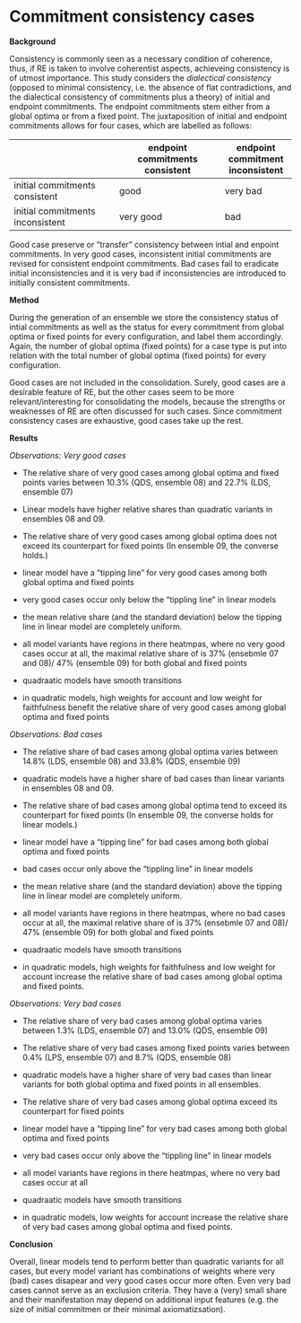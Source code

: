 # Commitment consistency cases {#sec-commitment-consistency}

**Background**

Consistency is commonly seen as a necessary condition of coherence, thus, if RE is taken to involve coherentist aspects, achieveing consistency is of utmost importance. This study considers the *dialectical consistency* (opposed to minimal consistency, i.e. the absence of flat contradictions, and the dialectical consistency of commitments plus a theory) of initial and endpoint commitments. The endpoint commitments stem either from a global optima or from a fixed point. The juxtaposition of initial and endpoint commitments allows for four cases, which are labelled as follows:

|                                   | endpoint commitments consistent   | endpoint commitment inconsistent  |
| ------                            | ------                            | ----                              |
| initial commitments consistent    | good                              | very bad                          |
| initial commitments inconsistent  | very good                         | bad                               |

Good case preserve or "transfer" consistency between intial and enpoint commitments. In very good cases, inconsistent initial commitments are revised for consistent endpoint commitments. Bad cases fail to eradicate initial inconsistencies and it is very bad if inconsistencies are introduced to initially consistent commitments.

**Method**

During the generation of an ensemble we store the consistency status of intial commitments as well as the status for every commitment from global optima or fixed points for every configuration, and label them accordingly. Again, the number of global optima (fixed points) for a case type is put into relation with the total number of global optima (fixed points) for every configuration.

Good cases are not included in the consolidation. Surely, good cases are a desirable feature of RE, but the other cases seem to be more relevant/interesting for consolidating the models, because the strengths or weaknesses of RE are often discussed for such cases. Since commitment consistency cases are exhaustive, good cases take up the rest.

**Results**

*Observations: Very good cases*

- The relative share of very good cases among global optima and fixed points varies between 10.3% (QDS, ensemble 08) and 22.7% (LDS, ensemble 07)
- Linear models have higher relative shares than quadratic variants in ensembles 08 and 09. 
- The relative share of very good cases among global optima does not exceed its counterpart for fixed points (In ensemble 09, the converse holds.)

- linear model have a "tipping line" for very good cases among both global optima and fixed points
- very good cases occur only below the "tippling line" in linear models
- the mean relative share (and the standard deviation) below the tipping line in linear model are completely uniform.
- all model variants have regions in there heatmpas, where no very good cases occur at all, the maximal relative share of is 37% (ensebmle 07 and 08)/ 47% (ensemble 09) for both global and fixed points

- quadraatic models have smooth transitions
- in quadratic models, high weights for account and low weight for faithfulness benefit the relative share of very good cases among global optima and fixed points

*Observations: Bad cases*

- The relative share of bad cases among global optima varies between 14.8% (LDS, ensemble 08) and 33.8% (QDS, ensemble 09)
- quadratic models have a higher share of bad cases than linear variants in ensembles 08 and 09. 
- The relative share of bad cases among global optima tend to exceed its counterpart for fixed points (In ensemble 09, the converse holds for linear models.)

- linear model have a "tipping line" for bad cases among both global optima and fixed points
- bad cases occur only above the "tippling line" in linear models
- the mean relative share (and the standard deviation) above the tipping line in linear model are completely uniform.
- all model variants have regions in there heatmpas, where no bad cases occur at all, the maximal relative share of is 37% (ensebmle 07 and 08)/ 47% (ensemble 09) for both global and fixed points

- quadraatic models have smooth transitions
- in quadratic models, high weights for faithfulness and low weight for account increase the relative share of bad cases among global optima and fixed points.

*Observations: Very bad cases*

- The relative share of very bad cases among global optima varies between 1.3% (LDS, ensemble 07) and 13.0% (QDS, ensemble 09)
- The relative share of very bad cases among fixed points varies between 0.4% (LPS, ensemble 07) and 8.7% (QDS, ensemble 08)
- quadratic models have a higher share of very bad cases than linear variants for both global optima and fixed points in all ensembles. 
- The relative share of very bad cases among global optima exceed its counterpart for fixed points

- linear model have a "tipping line" for very bad cases among both global optima and fixed points
- very bad cases occur only above the "tippling line" in linear models

- all model variants have regions in there heatmpas, where no very bad cases occur at all

- quadraatic models have smooth transitions
- in quadratic models, low weights for account increase the relative share of very bad cases among global optima and fixed points.


**Conclusion**

<!--
What do we want to add from <https://github.com/debatelab/re-studies/blob/master/projects/ensemble_study_02/ensemble-study-02-dataexploration-04.ipynb>?
-->



Overall, linear models tend to perform better than quadratic variants for all cases, but every model variant has combinations of weights where very (bad) cases disapear and very good cases occur more often. Even very bad cases cannot serve as an exclusion criteria. They have a (very) small share and their manifestation may depend on additional input features (e.g. the size of initial commitmen or their minimal axiomatizsation). <!--A description how an RE process creates a very bad case can be found in [dataexploration-04](https://github.com/debatelab/re-studies/blob/master/projects/ensemble_study_02/ensemble-study-02-dataexploration-04.ipynb) of an earlier ensemble.-->